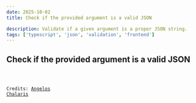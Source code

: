 ```yaml
---
date: 2025-10-02
title: Check if the provided argument is a valid JSON

description: Validate if a given argument is a proper JSON string.
tags: ['typescript', 'json', 'validation', 'frontend']
---
```



## Check if the provided argument is a valid JSON

<Code code={Source} lang="ts" title='is-valid-json.ts' wrap />

Credits: [Angelos Chalaris](https://www.30secondsofcode.org/js/s/is-valid-json/)
